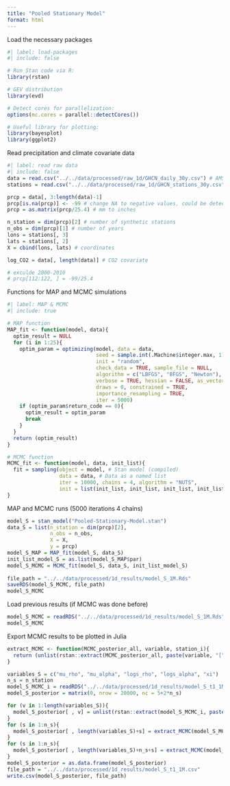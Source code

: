 ```yaml
---
title: "Pooled Stationary Model"
format: html
---
```


Load the necessary packages

```r
#| label: load-packages
#| include: false

# Run Stan code via R:
library(rstan)

# GEV distribution
library(evd)

# Detect cores for parallelization:
options(mc.cores = parallel::detectCores())

# Useful library for plotting:
library(bayesplot)
library(ggplot2)
```

Read precipitation and climate covariate data

```r
#| label: read raw data
#| include: false
data = read.csv("../../data/processed/raw_1d/GHCN_daily_30y.csv") # AMS data
stations = read.csv("../../data/processed/raw_1d/GHCN_stations_30y.csv") # station inventory

prcp = data[, 3:length(data)-1]
prcp[is.na(prcp)] <- -99 # change NA to negative values, could be detected in r stan
prcp = as.matrix(prcp/25.4) # mm to inches

n_station = dim(prcp)[2] # number of synthetic stations
n_obs = dim(prcp)[1] # number of years
lons = stations[, 3]
lats = stations[, 2]
X = cbind(lons, lats) # coordinates

log_CO2 = data[, length(data)] # CO2 covariate

# exculde 2000-2010
# prcp[112:122, ] = -99/25.4
```

Functions for MAP and MCMC simulations

```r
#| label: MAP & MCMC
#| include: true

# MAP function
MAP_fit <- function(model, data){
  optim_result = NULL
  for (i in 1:25){
    optim_param = optimizing(model, data = data,
                             seed = sample.int(.Machine$integer.max, 1), 
                             init = "random",
                             check_data = TRUE, sample_file = NULL,
                             algorithm = c("LBFGS", "BFGS", "Newton"),
                             verbose = TRUE, hessian = FALSE, as_vector = TRUE,
                             draws = 0, constrained = TRUE, 
                             importance_resampling = TRUE, 
                             iter = 5000)
    if (optim_param$return_code == 0){
      optim_result = optim_param
      break
    }
  }
  return (optim_result)
}

# MCMC function
MCMC_fit <- function(model, data, init_list){
  fit = sampling(object = model, # Stan model (compiled)
                 data = data, # Data as a named list
                 iter = 10000, chains = 4, algorithm = "NUTS", 
                 init = list(init_list, init_list, init_list, init_list))
}
```

MAP and MCMC runs (5000 iterations 4 chains)

```r
model_S = stan_model("Pooled-Stationary-Model.stan")
data_S = list(n_station = dim(prcp)[2],
              n_obs = n_obs,
              X = X,
              y = prcp)
model_S_MAP = MAP_fit(model_S, data_S)
init_list_model_S = as.list(model_S_MAP$par)
model_S_MCMC = MCMC_fit(model_S, data_S, init_list_model_S)
  
file_path = "../../data/processed/1d_results/model_S_1M.Rds"
saveRDS(model_S_MCMC, file_path)
model_S_MCMC
```

Load previous results (if MCMC was done before)

```r
model_S_MCMC = readRDS("../../data/processed/1d_results/model_S_1M.Rds")
model_S_MCMC
```

Export MCMC results to be plotted in Julia

```r
extract_MCMC <- function(MCMC_posterior_all, variable, station_i){
  return (unlist(rstan::extract(MCMC_posterior_all, paste(variable, "[", station_i, "]", sep = ""))))
}
```

```r
variables_S = c("mu_rho", "mu_alpha", "logs_rho", "logs_alpha", "xi")
n_s = n_station
model_S_MCMC_i = readRDS("../../data/processed/1d_results/model_S_t1_1M.Rds")
model_S_posterior = matrix(0, nrow = 20000, nc = 5+2*n_s)

for (v in 1:length(variables_S)){
  model_S_posterior[ , v] = unlist(rstan::extract(model_S_MCMC_i, paste(variables_S[v], sep = "")))
}
for (s in 1:n_s){
  model_S_posterior[ , length(variables_S)+s] = extract_MCMC(model_S_MCMC_i, "mu", s)
}
for (s in 1:n_s){
  model_S_posterior[ , length(variables_S)+n_s+s] = extract_MCMC(model_S_MCMC_i, "logs", s)
}
model_S_posterior = as.data.frame(model_S_posterior)
file_path = "../../data/processed/1d_results/model_S_t1_1M.csv"
write.csv(model_S_posterior, file_path)
```
